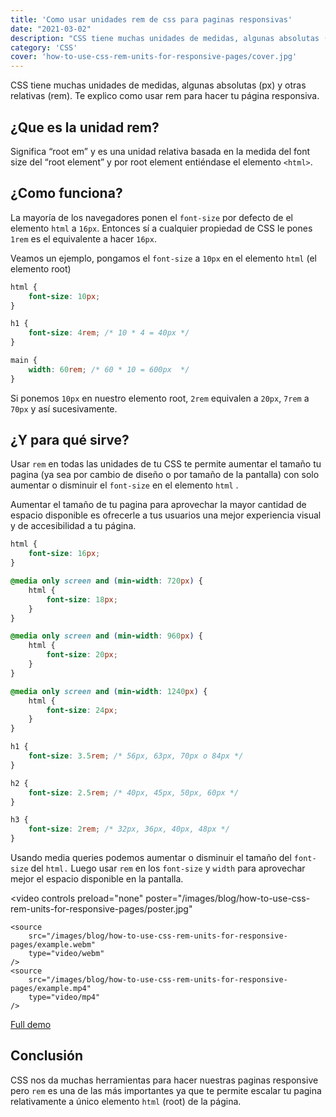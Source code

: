 ```yaml
---
title: 'Como usar unidades rem de css para paginas responsivas'
date: "2021-03-02"
description: "CSS tiene muchas unidades de medidas, algunas absolutas (px) y otras relativas (rem). Te explico como usar rem para hacer tu página responsiva"
category: 'CSS'
cover: 'how-to-use-css-rem-units-for-responsive-pages/cover.jpg'
---
```


CSS tiene muchas unidades de medidas, algunas absolutas (px) y otras relativas (rem). Te explico como usar rem para hacer tu página responsiva.

## ¿Que es la unidad rem?

Significa “root em” y es una unidad relativa basada en la medida del font size del “root element” y por root element entiéndase el elemento `<html>`.

## ¿Como funciona?

La mayoría de los navegadores ponen el `font-size` por defecto de el elemento `html` a `16px`. Entonces sí a cualquier propiedad de CSS le pones `1rem` es el equivalente a hacer `16px`.

Veamos un ejemplo, pongamos el `font-size` a `10px` en el elemento `html` (el elemento root)

```css
html {
    font-size: 10px;
}

h1 {
    font-size: 4rem; /* 10 * 4 = 40px */
}

main {
    width: 60rem; /* 60 * 10 = 600px  */
}
```

Si ponemos `10px` en nuestro elemento root, `2rem` equivalen a `20px`, `7rem` a `70px` y así sucesivamente.

## ¿Y para qué sirve?

Usar `rem` en todas las unidades de tu CSS te permite aumentar el tamaño tu pagina (ya sea por cambio de diseño o por tamaño de la pantalla) con solo aumentar o disminuir el `font-size` en el elemento `html` .

Aumentar el tamaño de tu pagina para aprovechar la mayor cantidad de espacio disponible es ofrecerle a tus usuarios una mejor experiencia visual y de accesibilidad a tu página.

```css
html {
    font-size: 16px;
}

@media only screen and (min-width: 720px) {
    html {
        font-size: 18px;
    }
}

@media only screen and (min-width: 960px) {
    html {
        font-size: 20px;
    }
}

@media only screen and (min-width: 1240px) {
    html {
        font-size: 24px;
    }
}

h1 {
    font-size: 3.5rem; /* 56px, 63px, 70px o 84px */
}

h2 {
    font-size: 2.5rem; /* 40px, 45px, 50px, 60px */
}

h3 {
    font-size: 2rem; /* 32px, 36px, 40px, 48px */
}
```

Usando media queries podemos aumentar o disminuir el tamaño del `font-size` del `html.` Luego usar `rem` en los `font-size` y `width` para aprovechar mejor el espacio disponible en la pantalla.

<video
    controls
    preload="none"
    poster="/images/blog/how-to-use-css-rem-units-for-responsive-pages/poster.jpg"
>
    <source
        src="/images/blog/how-to-use-css-rem-units-for-responsive-pages/example.webm"
        type="video/webm"
    />
    <source
        src="/images/blog/how-to-use-css-rem-units-for-responsive-pages/example.mp4"
        type="video/mp4"
    />
</video>

[Full demo](https://codepen.io/fmontes/pen/LYbQQpv)

## Conclusión

CSS nos da muchas herramientas para hacer nuestras paginas responsive pero `rem` es una de las más importantes ya que te permite escalar tu pagina relativamente a único elemento `html` (root) de la página.
